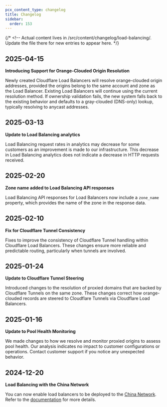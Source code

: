```yaml
---
pcx_content_type: changelog
title: Changelog
sidebar:
  order: 153
---
```



{/* <!-- Actual content lives in /src/content/changelog/load-balancing/. Update the file there for new entries to appear here. */}

<ProductChangelog product="load-balancing" />

## 2025-04-15

**Introducing Support for Orange-Clouded Origin Resolution**

Newly created Cloudflare Load Balancers will resolve orange-clouded origin addresses, provided the origins belong to the same account and zone as the Load Balancer. Existing Load Balancers will continue using the current resolution method. If ownership validation fails, the new system falls back to the existing behavior and defaults to a gray-clouded (DNS-only) lookup, typically resolving to anycast addresses.

## 2025-03-13

**Update to Load Balancing analytics**

Load Balancing request rates in analytics may decrease for some customers as an improvement is made to our infrastructure. This decrease in Load Balancing analytics does not indicate a decrease in HTTP requests received.

## 2025-02-20

**Zone name added to Load Balancing API responses**

Load Balancing API responses for Load Balancers now include a `zone_name` property, which provides the name of the zone in the response data.

## 2025-02-10

**Fix for Cloudflare Tunnel Consistency**

Fixes to improve the consistency of Cloudflare Tunnel handling within Cloudflare Load Balancers. These changes ensure more reliable and predictable routing, particularly when tunnels are involved.

## 2025-01-24

**Update to Cloudflare Tunnel Steering**

Introduced changes to the resolution of proxied domains that are backed by Cloudflare Tunnels on the same zone. These changes correct how orange-clouded records are steered to Cloudflare Tunnels via Cloudflare Load Balancers.

## 2025-01-16

**Update to Pool Health Monitoring**

We made changes to how we resolve and monitor proxied origins to assess pool health. Our analysis indicates no impact to customer configurations or operations. Contact customer support if you notice any unexpected behavior.

## 2024-12-20

**Load Balancing with the China Network**

You can now enable load balancers to be deployed to the [China Network](/china-network/). Refer to the [documentation](/load-balancing/additional-options/load-balancing-china/) for more details.
